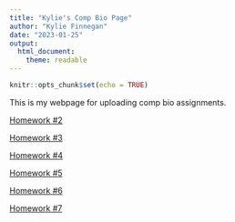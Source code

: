 ```yaml
---
title: "Kylie's Comp Bio Page"
author: "Kylie Finnegan"
date: "2023-01-25"
output: 
  html_document: 
    theme: readable
---
```


```r
knitr::opts_chunk$set(echo = TRUE)
```

This is my webpage for uploading comp bio assignments.

[Homework #2](https://kylie-finnegan.github.io/FinneganBio381/Homework_02.html)

[Homework #3](https://kylie-finnegan.github.io/FinneganBio381/Homework_03.html)

[Homework #4](https://kylie-finnegan.github.io/FinneganBio381/Homework_04.html)

[Homework #5](https://kylie-finnegan.github.io/FinneganBio381/Homework_05.html)

[Homework #6](https://kylie-finnegan.github.io/FinneganBio381/Homework_06.html)

[Homework #7](https://kylie-finnegan.github.io/FinneganBio381/Homework_07.html)
